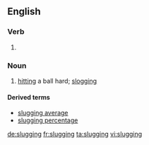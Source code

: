 ==English==

===Verb===
{{head|en|present participle}}

# {{present participle of|slug|lang=en}}

===Noun===
{{en-noun|-}}

# {{context|US|lang=en}} [[hitting]] a ball hard; [[slogging]]

====Derived terms====
* [[slugging average]]
* [[slugging percentage]]

[[de:slugging]]
[[fr:slugging]]
[[ta:slugging]]
[[vi:slugging]]